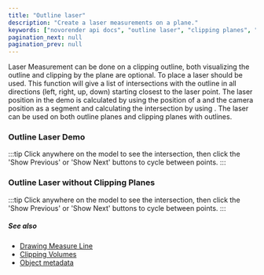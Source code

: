 ---
title: "Outline laser"
description: "Create a laser measurements on a plane."
keywords: ["novorender api docs", "outline laser", "clipping planes", "outlines"]
pagination_next: null
pagination_prev: null
---

Laser Measurement can be done on a clipping outline, both visualizing the outline and clipping by the plane are optional.
To place a laser <CodeLink type="class" name="View.outlineLaser"/> should be used. This function will give a list of intersections with the outline in all directions (left, right, up, down) starting closest to the laser point.
The laser position in the demo is calculated by using the position of a <CodeLink type="class" name="RenderContext.pick"/> and the camera position as a segment and calculating the intersection by using <CodeLink type="function" name="segmentPlaneIntersection"/>.
The laser can be used on both outline planes and clipping planes with outlines.

### Outline Laser Demo

:::tip
Click anywhere on the model to see the intersection, then click the 'Show Previous' or 'Show Next' buttons to cycle between points.
:::
<PlaygroundComponent demoKey="outlineLaserDemos.outlineLaser" />

### Outline Laser without Clipping Planes

:::tip
Click anywhere on the model to see the intersection, then click the 'Show Previous' or 'Show Next' buttons to cycle between points.
:::
<PlaygroundComponent demoKey="outlineLaserDemos.outlineLaserWithoutClipping" />


##### See also
- [Drawing Measure Line](./measure_line)
- [Clipping Volumes](./clipping_volumes)
- [Object metadata](./object_metadata)
